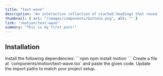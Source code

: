 ```yaml
---
title: "text-wave"
description: "An interactive collection of stacked headings that reveal individual content sections with a click."
thumbnail: { src: "/images/components/buttons.png", alt: "" }
link: "/motion/text-wave"
summary: "This is my first post!"
---
```


<ComponentPreview name="text-wave-demo" />

## Installation

<Steps>
<Step>
Install the following dependencies:
</Step>
```npm
npm install motion
```

<Step>
Create a file at `components/motion/text-wave.tsx` and paste the given code.  
</Step>

<CollapsibleSource name="text-wave" />

<Step>
Update the import paths to match your project setup.
</Step>

</Steps>